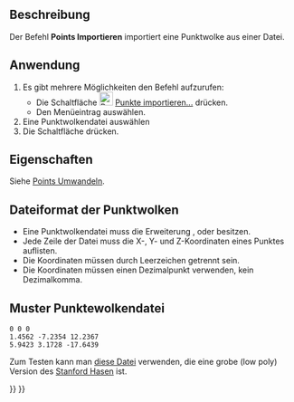 <languages/>

{{Docnav/de
|
|[[Points_Export/de|Exportieren]]
|[[Points_Workbench/de|Points]]
|IconL=
|IconR=Points_Export.svg
|IconC=Workbench_Points.svg
}}

{{GuiCommand/de
|Name=Points Import
|Name/de=Points Importieren
|MenuLocation=Punkte → Punkte importieren...
|Workbenches=[[Points_Workbench/de|Points]]
|SeeAlso=[[Import_Export/de|Import Export]]
}}

<span id="Description"></span>
==Beschreibung==

Der Befehl '''Points Importieren''' importiert eine Punktwolke aus einer Datei.

<span id="Usage"></span>
==Anwendung==

# Es gibt mehrere Möglichkeiten den Befehl aufzurufen:
#* Die Schaltfläche [[Image:Points_Import.svg|24px]] [[Points_Import|Punkte importieren...]] drücken.
#* Den Menüeintrag {{MenuCommand|Punkte → [[Image:Points_Import.svg|16px]] Punkte importieren...}} auswählen.
# Eine Punktwolkendatei auswählen
# Die Schaltfläche {{Button|Öffnen}} drücken.

<span id="Properties"></span>
==Eigenschaften==

Siehe [[Points_Convert/de|Points Umwandeln]].

<span id="Point_cloud_file_format"></span>
==Dateiformat der Punktwolken==

* Eine Punktwolkendatei muss die Erweiterung {{FileName|.asc}}, {{FileName|.pcd}} oder {{FileName|.ply}} besitzen.
* Jede Zeile der Datei muss die X-, Y- und Z-Koordinaten eines Punktes auflisten.
* Die Koordinaten müssen durch Leerzeichen getrennt sein.
* Die Koordinaten müssen einen Dezimalpunkt verwenden, kein Dezimalkomma.

<span id="Sample_point_cloud_file"></span>
==Muster Punktewolkendatei==

 0 0 0
 1.4562 -7.2354 12.2367
 5.9423 3.1728 -17.6439

Zum Testen kann man [https://raw.githubusercontent.com/FreeCAD/Examples/master/Point_cloud_ExampleFiles/PointCloud-Data_Stanford-Bunny.asc diese Datei] verwenden, die eine grobe (low poly) Version des [http://graphics.stanford.edu/data/3Dscanrep/ Stanford Hasen] ist.


{{Docnav/de
|
|[[Points_Export/de|Exportieren]]
|[[Points_Workbench/de|Points]]
|IconL=
|IconR=Points_Export.svg
|IconC=Workbench_Points.svg
}}

{{Points Tools navi{{#translation:}}}}
{{Userdocnavi{{#translation:}}}}